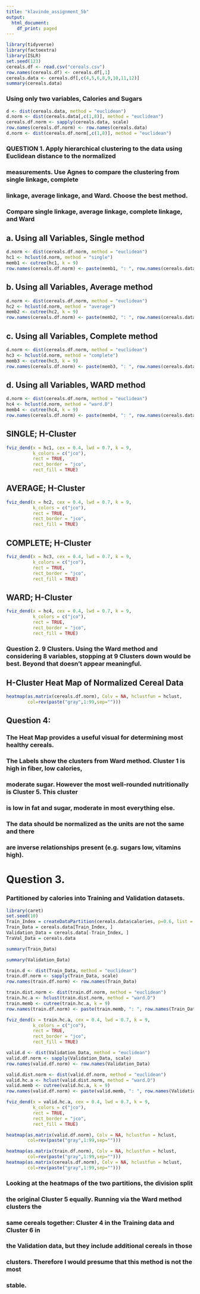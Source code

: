 ---
title: "klavinde_assignment_5b"
output:
  html_document:
    df_print: paged
---

```{r}
library(tidyverse)
library(factoextra)
library(ISLR)
set.seed(123)
cereals.df <- read.csv("cereals.csv")
row.names(cereals.df) <- cereals.df[,1]
cereals.data <- cereals.df[,c(4,5,6,8,9,10,11,12)]
summary(cereals.data)
```

### Using only two variables, Calories and Sugars
```{r}
d <- dist(cereals.data, method = "euclidean")
d.norm <- dist(cereals.data[,c(1,8)], method = "euclidean")
cereals.df.norm <- sapply(cereals.data, scale)
row.names(cereals.df.norm) <- row.names(cereals.data)
d.norm <- dist(cereals.df.norm[,c(1,8)], method = "euclidean")
```

### QUESTION 1. Apply hierarchical clustering to the data using Euclidean distance to the normalized
### measurements. Use Agnes to compare the clustering from single linkage, complete
### linkage, average linkage, and Ward. Choose the best method.
### Compare single linkage, average linkage, complete linkage, and Ward

## a. Using all Variables, Single method
```{r}
d.norm <- dist(cereals.df.norm, method = "euclidean")
hc1 <- hclust(d.norm, method = "single")
memb1 <- cutree(hc1, k = 9)
row.names(cereals.df.norm) <- paste(memb1, ": ", row.names(cereals.data), sep = "")
```

## b. Using all Variables, Average method
```{r}
d.norm <- dist(cereals.df.norm, method = "euclidean")
hc2 <- hclust(d.norm, method = "average")
memb2 <- cutree(hc2, k = 9)
row.names(cereals.df.norm) <- paste(memb2, ": ", row.names(cereals.data), sep = "")
```

## c. Using all Variables, Complete method
```{r}
d.norm <- dist(cereals.df.norm, method = "euclidean")
hc3 <- hclust(d.norm, method = "complete")
memb3 <- cutree(hc3, k = 9)
row.names(cereals.df.norm) <- paste(memb3, ": ", row.names(cereals.data), sep = "")
```

## d. Using all Variables, WARD method
```{r}
d.norm <- dist(cereals.df.norm, method = "euclidean")
hc4 <- hclust(d.norm, method = "ward.D")
memb4 <- cutree(hc4, k = 9)
row.names(cereals.df.norm) <- paste(memb4, ": ", row.names(cereals.data), sep = "")
```

## SINGLE; H-Cluster
```{r}
fviz_dend(x = hc1, cex = 0.4, lwd = 0.7, k = 9,
          k_colors = c("jco"),
          rect = TRUE, 
          rect_border = "jco", 
          rect_fill = TRUE)
```

## AVERAGE; H-Cluster
```{r}
fviz_dend(x = hc2, cex = 0.4, lwd = 0.7, k = 9,
          k_colors = c("jco"),
          rect = TRUE, 
          rect_border = "jco", 
          rect_fill = TRUE) 
```

## COMPLETE; H-Cluster
```{r}
fviz_dend(x = hc3, cex = 0.4, lwd = 0.7, k = 9,
          k_colors = c("jco"),
          rect = TRUE, 
          rect_border = "jco", 
          rect_fill = TRUE)
```

## WARD; H-Cluster
```{r}
fviz_dend(x = hc4, cex = 0.4, lwd = 0.7, k = 9,
          k_colors = c("jco"),
          rect = TRUE, 
          rect_border = "jco", 
          rect_fill = TRUE)
```

### Question 2. 9 Clusters. Using the Ward method and considering 8 variables, stopping at 9 Clusters down would be best. Beyond that doesn't appear meaningful.


## H-Cluster Heat Map of Normalized Cereal Data
```{r}
heatmap(as.matrix(cereals.df.norm), Colv = NA, hclustfun = hclust, 
        col=rev(paste("gray",1:99,sep="")))
```

## Question 4: 
### The Heat Map provides a useful visual for determining most healthy cereals.
### The Labels show the clusters from Ward method. Cluster 1 is high in fiber, low calories, 
### moderate sugar. However the most well-rounded nutritionally is Cluster 5. This cluster 
### is low in fat and sugar, moderate in most everything else. 
### The data should be normalized as the units are not the same and there 
### are inverse relationships present (e.g. sugars low, vitamins high).

# Question 3. 
### Partitioned by calories into Training and Validation datasets.
```{r}
library(caret)
set.seed(10)
Train_Index = createDataPartition(cereals.data$calories, p=0.6, list = FALSE)
Train_Data = cereals.data[Train_Index, ]
Validation_Data = cereals.data[-Train_Index, ]
TraVal_Data = cereals.data
```
```{r}
summary(Train_Data)
```
```{r}
summary(Validation_Data)
```

```{r}
train.d <- dist(Train_Data, method = "euclidean")
train.df.norm <- sapply(Train_Data, scale)
row.names(train.df.norm) <- row.names(Train_Data)

train.dist.norm <- dist(train.df.norm, method = "euclidean")
train.hc.a <- hclust(train.dist.norm, method = "ward.D")
train.memb <- cutree(train.hc.a, k = 9)
row.names(train.df.norm) <- paste(train.memb, ": ", row.names(Train_Data), sep = "")

fviz_dend(x = train.hc.a, cex = 0.4, lwd = 0.7, k = 9,
          k_colors = c("jco"),
          rect = TRUE, 
          rect_border = "jco", 
          rect_fill = TRUE)
```


```{r}
valid.d <- dist(Validation_Data, method = "euclidean")
valid.df.norm <- sapply(Validation_Data, scale)
row.names(valid.df.norm) <- row.names(Validation_Data)

valid.dist.norm <- dist(valid.df.norm, method = "euclidean")
valid.hc.a <- hclust(valid.dist.norm, method = "ward.D")
valid.memb <- cutree(valid.hc.a, k = 9)
row.names(valid.df.norm) <- paste(valid.memb, ": ", row.names(Validation_Data), sep = "")

fviz_dend(x = valid.hc.a, cex = 0.4, lwd = 0.7, k = 9,
          k_colors = c("jco"),
          rect = TRUE, 
          rect_border = "jco", 
          rect_fill = TRUE)
```


```{r}
heatmap(as.matrix(valid.df.norm), Colv = NA, hclustfun = hclust, 
        col=rev(paste("gray",1:99,sep="")))
```


```{r}
heatmap(as.matrix(train.df.norm), Colv = NA, hclustfun = hclust, 
        col=rev(paste("gray",1:99,sep="")))
heatmap(as.matrix(cereals.df.norm), Colv = NA, hclustfun = hclust, 
        col=rev(paste("gray",1:99,sep="")))
```

### Looking at the heatmaps of the two partitions, the division split 
### the original Cluster 5 equally. Running via the Ward method clusters the 
### same cereals together: Cluster 4 in the Training data and Cluster 6 in 
### the Validation data, but they include additional cereals in those 
### clusters. Therefore I would presume that this method is not the most
### stable. 
